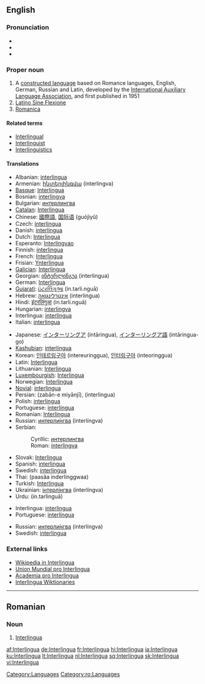 {{see|interlingua}}
==English==
{{wikipedia}}
{{interwiktionary|code=ia}}

===Pronunciation===
* {{AHD|ĭn'tə(r)lĭng"wə}}
* {{IPA|/ˈɪntə(r)ˌlɪŋgwə/}}
* {{SAMPA|/"Int@(r)%lINgw@/}}

===Proper noun===
{{en-proper noun}}

# A [[constructed language]] based on Romance languages, English, German, Russian and Latin, developed by the [[International Auxiliary Language Association]], and first published in 1951
# [[Latino Sine Flexione]]
# [[Romanica]]

====Related terms====

* [[Interlingual]]
* [[Interlinguist]]
* [[Interlinguistics]]

====Translations====
{{trans-top|interlanguage based on Romance languages}}
* Albanian: [[interlingua]]
* Armenian: [[ինտերլինգվա]] (interlingva)
* [[Basque]]: [[Interlingua#Basque|Interlingua]]
* Bosnian: [[interlingva]] {{m}}
* Bulgarian: [[интерлингва#Bulgarian|интерлингва]]
* [[Catalan]]: [[Interlingua#Catalan|Interlingua]] {{f}}
* Chinese: [[國際語]], [[国际语]] (guójìyǔ)
* Czech: [[interlingua]]
* Danish: [[interlingua]]
* Dutch: [[Interlingua#Dutch|Interlingua]]
* Esperanto: [[Interlingvao]]
* Finnish: [[interlingua]]
* French: [[Interlingua#French|Interlingua]]
* Frisian: [[Ynterlingua]]
* [[Galician]]: [[Interlingua#Galician|Interlingua]]
* Georgian: [[ინტერლინგუა]] (interlingua)
* German: [[Interlingua#German|Interlingua]]
* [[Gujarati]]: [[ઇંટરલિંગુઆ]] (in.tarli.nguā)
* Hebrew: [[אינטרלינגואה]] (interlingua) {{f}}
* Hindi: [[इंटरलिंगुआ]] (in.tarli.nguā)
* Hungarian: [[interlingva]]
* Interlingua: [[interlingua]]
* Italian: [[interlingua]]
{{trans-mid}}
* Japanese: [[インターリングア]] (intāringua), [[インターリングア語]] (intāringua-go)
* [[Kashubian]]: [[interlingua]]
* Korean: [[인테르링구아]] (intereuringgua), [[인터링구아]] (inteoringgua)
* Latin: [[Interlingua#Latin|Interlingua]]
* Lithuanian: [[Interlingua#Lithuanian|Interlingua]]
* [[Luxembourgish]]: [[Interlingua#Luxembourgish|Interlingua]]
* Norwegian: [[Interlingua#Norwegian|Interlingua]]
* [[Novial]]: [[interlingua]]
* Persian: {{FAchar|[[زبان میانجی]]}} (zabān-e miyānjī), {{FAchar|[[اینترلینگوا]]}} (interlingua)
* Polish: [[interlingua]] {{f}}
* Portuguese: [[interlíngua]] {{f}}
* Romanian: [[Interlingua#Romanian|Interlingua]]
* Russian: [[интерлингва|интерли́нгва]] {{f}} (interlíngva)
* Serbian:
*: Cyrillic: [[интерлингва]] {{m}}
*: Roman: [[interlingva]] {{m}}
* Slovak: [[Interlingua#Slovak|Interlingua]]
* Spanish: [[interlingua]] {{f}}
* Swedish: [[interlingua]]
* Thai: {{THchar|[[ภาษาอินเตอร์ลิงกวา]]}} (paasăa inderlinggwaa)
* Turkish: [[Interlingua#Turkish|Interlingua]]
* Ukrainian: [[інтерлінгва]] (interlíngva) {{f}}
* Urdu: {{URchar|[[انٹرلنگوا]]}} (in.tarlinguā)
{{trans-bottom}}

{{trans-top|Latino Sine Flexione}}
* Interlingua: [[interlingua]]
* Portuguese: [[interlíngua]] {{f}}
{{trans-mid}}
* Russian: [[интерлингва|интерли́нгва]] (interlíngva) {{f}}
* Swedish: [[interlingua]]
{{trans-bottom}}

===External links===
* [http://ia.wikipedia.org Wikipedia in Interlingua]
* [http://www.interlingua.com Union Mundial pro Interlingua]
* [http://www.yahoogroups.com/group/academiaprointerlingua/ Academia pro Interlingua]
* [http://ia.wiktionary.org/wiki/Frontispicio Interlingua Wiktionaries]

[[Category:Languages]]

----

==Romanian==

===Noun===
{{infl|ro|proper noun|gender=f}}

# [[#English|Interlingua]]

[[Category:ro:Languages]]

[[af:Interlingua]]
[[de:Interlingua]]
[[fr:Interlingua]]
[[hi:Interlingua]]
[[ia:Interlingua]]
[[ku:Interlingua]]
[[lt:Interlingua]]
[[nl:Interlingua]]
[[sq:Interlingua]]
[[sk:Interlingua]]
[[vi:Interlingua]]